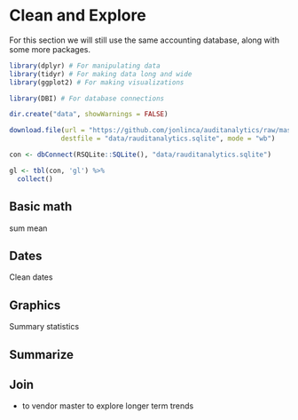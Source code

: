 # Clean and Explore

For this section we will still use the same accounting database, along with some more packages.

```r
library(dplyr) # For manipulating data
library(tidyr) # For making data long and wide
library(ggplot2) # For making visualizations

library(DBI) # For database connections

dir.create("data", showWarnings = FALSE)

download.file(url = "https://github.com/jonlinca/auditanalytics/raw/master/data/rauditanalytics.sqlite",
             destfile = "data/rauditanalytics.sqlite", mode = "wb")

con <- dbConnect(RSQLite::SQLite(), "data/rauditanalytics.sqlite")

gl <- tbl(con, 'gl') %>%
  collect()
```

## Basic math

sum
mean

## Dates

Clean dates

## Graphics

Summary statistics

## Summarize

## Join
- to vendor master to explore longer term trends